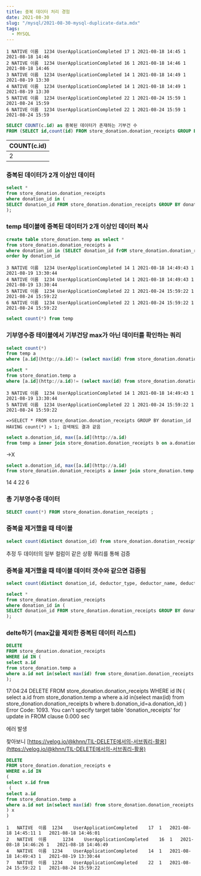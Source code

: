 ```yaml
---
title: 중복 데이터 처리 경험
date: 2021-08-30
slug: "/mysql/2021-08-30-mysql-duplicate-data.mdx"
tags:
  - MYSQL
---
```


```
1 NATIVE 이름  1234 UserApplicationCompleted 17 1 2021-08-18 14:45 1 2021-08-18 14:46
2 NATIVE 이름  1234 UserApplicationCompleted 16 1 2021-08-18 14:46 1 2021-08-18 14:46
3 NATIVE 이름  1234 UserApplicationCompleted 14 1 2021-08-18 14:49 1 2021-08-19 13:30
4 NATIVE 이름  1234 UserApplicationCompleted 14 1 2021-08-18 14:49 1 2021-08-19 13:30
5 NATIVE 이름  1234 UserApplicationCompleted 22 1 2021-08-24 15:59 1 2021-08-24 15:59
6 NATIVE 이름  1234 UserApplicationCompleted 22 1 2021-08-24 15:59 1 2021-08-24 15:59
```

``` sql
SELECT COUNT(c.id) as 중복된 데이터가 존재하는 기부건 수
FROM (SELECT id,count(id) FROM store_donation.donation_receipts GROUP BY donation_id HAVING count(*) > 1) as c;
```

|COUNT(c.id)|
|---|
|2 |

### 중복된 데이터가 2개 이상인 데이터

``` sql
select *
from store_donation.donation_receipts
where donation_id in (
SELECT donation_id FROM store_donation.donation_receipts GROUP BY donation_id HAVING count(*) > 1
);
```

### temp 테이블에 중복된 데이터가 2개 이상인 데이터 복사

``` sql
create table store_donation.temp as select *
from store_donation.donation_receipts a
where donation_id in (SELECT donation_id frOM store_donation.donation_receipts GROUP BY donation_id HAVING count(*) > 1 )
order by donation_id
```
```
3 NATIVE 이름  1234 UserApplicationCompleted 14 1 2021-08-18 14:49:43 1 2021-08-19 13:30:44
4 NATIVE 이름  1234 UserApplicationCompleted 14 1 2021-08-18 14:49:43 1 2021-08-19 13:30:44
5 NATIVE 이름  1234 UserApplicationCompleted 22 1 2021-08-24 15:59:22 1 2021-08-24 15:59:22
6 NATIVE 이름  1234 UserApplicationCompleted 22 1 2021-08-24 15:59:22 1 2021-08-24 15:59:22
```
``` sql
select count(*) from temp
```

### 기부영수증 테이블에서 기부건당 max가 아닌 데이터를 확인하는 쿼리

``` sql
select count(*)
from temp a
where [a.id](http://a.id)!= (select max(id) from store_donation.donation_receipts b where b.donation_id=a.donation_id)
```

``` sql
select *
from store_donation.temp a
where [a.id](http://a.id)!= (select max(id) from store_donation.donation_receipts b where b.donation_id=a.donation_id)
```
```
3 NATIVE 이름  1234 UserApplicationCompleted 14 1 2021-08-18 14:49:43 1 2021-08-19 13:30:44
5 NATIVE 이름  1234 UserApplicationCompleted 22 1 2021-08-24 15:59:22 1 2021-08-24 15:59:22

=>SELECT * FROM store_donation.donation_receipts GROUP BY donation_id HAVING count(*) > 1; 검색해도 결과 같음
```
``` sql
select a.donation_id, max([a.id](http://a.id)
from temp a inner join store_donation.donation_receipts b on a.donation_id = b.donation_id
```

->X

``` sql
select a.donation_id, max([a.id](http://a.id)
from store_donation.donation_receipts a inner join store_donation.temp b on a.donation_id = b.donation_id group by donation_id
```

14 4
22 6

### 총 기부영수증 데이터

``` sql
SELECT count(*) FROM store_donation.donation_receipts ;
```

### 중복을 제거했을 때 테이블

``` sql
select count(distinct donation_id) from store_donation.donation_receipts ;
```

추정
두 데이터의 일부 컬럼이 같은 상황
쿼리를 통해 검증

### 중복을 제거했을 때 테이블 데이터 갯수와 같으면 검증됨

``` sql
select count(distinct donation_id, deductor_type, deductor_name, deductor_registration_no) from store_donation.donation_receipts ;
```

``` sql
select *
from store_donation.donation_receipts
where donation_id in (
SELECT donation_id FROM store_donation.donation_receipts GROUP BY donation_id HAVING count(*) > 1
);
```

### delte하기 (max값을 제외한 중복된 데이터 리스트)

``` sql
DELETE 
FROM store_donation.donation_receipts 
WHERE id IN (
select a.id
from store_donation.temp a
where a.id not in(select max(id) from store_donation.donation_receipts b where b.donation_id=a.donation_id) 
);
```

17:04:24	DELETE FROM store_donation.donation_receipts WHERE id IN ( select a.id from store_donation.temp a where a.id in(select max(id) from store_donation.donation_receipts b where b.donation_id=a.donation_id) )	Error Code: 1093. You can't specify target table 'donation_receipts' for update in FROM clause	0.000 sec

에러 발생

찾아보니 [https://velog.io/@khnn/TIL-DELETE에서의-서브쿼리-활용](https://velog.io/@khnn/TIL-DELETE에서의-서브쿼리-활용)


``` sql
DELETE 
FROM store_donation.donation_receipts e
WHERE e.id IN
(
select x.id from
 (
select a.id
from store_donation.temp a
where a.id not in(select max(id) from store_donation.donation_receipts b where b.donation_id=a.donation_id) 
) x
)
```
```
1	NATIVE	이름 	1234	UserApplicationCompleted	17	1	2021-08-18 14:45:11	1	2021-08-18 14:46:01
2	NATIVE	이름	    1234	UserApplicationCompleted	16	1	2021-08-18 14:46:26	1	2021-08-18 14:46:49
4	NATIVE	이름 	1234	UserApplicationCompleted	14	1	2021-08-18 14:49:43	1	2021-08-19 13:30:44
7	NATIVE	이름 	1234	UserApplicationCompleted	22	1	2021-08-24 15:59:22	1	2021-08-24 15:59:22
```